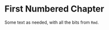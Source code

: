 \mainmatter

# First Numbered Chapter

Some text as needed, with all the bits from `Rmd`\index{R Markdown}.
